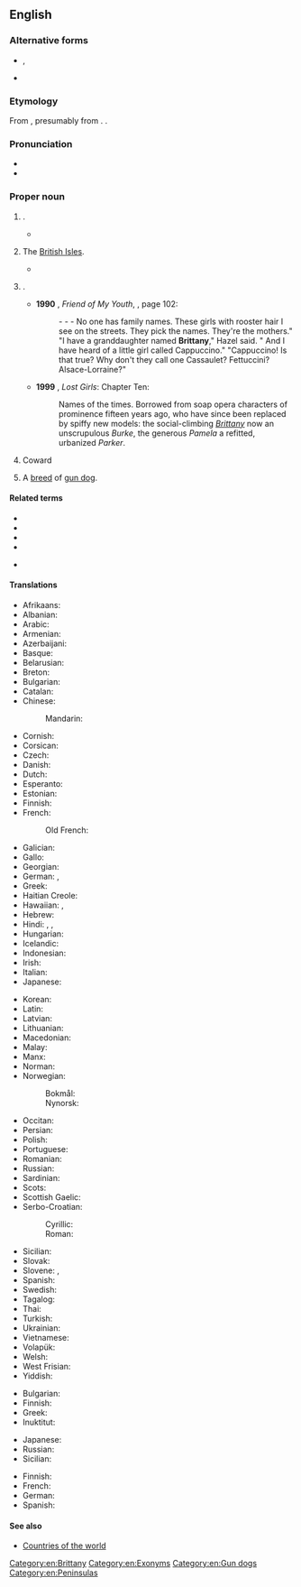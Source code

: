 ==English==
{{wikipedia|Brittany (disambiguation)|Brittany}}

===Alternative forms===
* {{sense|female given name}} {{l|en|Britney}}, {{l|en|Brittney}}
* {{sense|region}} {{l|en|Britanny}} {{qualifier|obsolete}}

===Etymology===
{{root|en|ine-pro|*kʷer-}}
From {{uder|en|la|Brittania}}, presumably from {{der|en|cel|-}}. {{doublet|en|Britain}}.

===Pronunciation===
* {{IPA|en|/ˈbɹɪtəni/}}
* {{audio|en|en-us-Brittany.ogg|Audio (US)}}

===Proper noun===
{{wikipedia|Brittany|Brittany (historical kingdom, duchy and French province)}}
{{en-proper noun}}

# {{senseid|en|region}} {{place|en|region|in northwestern|c/France}}. {{defdate|from 15th c.}}
#* {{RQ:Shakespeare Henry 6-3|II|VI|text=First, will I see the Coronation, / And then to '''Britanny''' Ile crosse the Sea, / To effect this marriage, so it please my Lord.}}
# {{lb|en|obsolete|chiefly|poetic}} The [[British Isles]]. {{defdate|15th-19th c.}}
#* {{RQ:Spenser Faerie Queene|IV|11|text=The noble Thamis […] seem'd to stoupe afore / With bowed backe, by reason of the lode / And auncient heavy burden which he bore / Of that faire City, wherein make abode / So many learned impes, that shoote abrode, / And with their braunches spred all '''Britany''' […].}}
# {{given name|en|female|from=place names|usage=1980s and 1990s American}}.
#* '''1990''' {{w|Alice Munro}}, ''Friend of My Youth'', {{ISBN|0679729577}}, page 102:
#*: - - - No one has family names. These girls with rooster hair I see on the streets. They pick the names. They're the mothers." "I have a granddaughter named '''Brittany'''," Hazel said. " And I have heard of a little girl called Cappuccino." "Cappuccino! Is that true? Why don't they call one Cassaulet? Fettuccini? Alsace-Lorraine?"
#* '''1999''' {{w|Andrew Pyper}}, ''Lost Girls'': Chapter Ten:
#*: Names of the times. Borrowed from soap opera characters of prominence fifteen years ago, who have since been replaced by spiffy new models: the social-climbing ''[[Brittany]]'' now an unscrupulous ''Burke'', the generous ''Pamela'' a refitted, urbanized ''Parker''.
# {{lb|en|prison slang}} Coward
# {{lb|en|dogs}} A [[breed]] of [[gun dog]].

====Related terms====
* {{l|en|Breton}}
* {{l|en|Britain}}
* {{l|en|British}}
* {{l|en|Briton}}
* {{l|en|Brett}} {{q|coordinate name}}

====Translations====
{{trans-top|region of North West France}}
* Afrikaans: {{t|af|Bretagne}}
* Albanian: {{t|sq|Bretanja}}
* Arabic: {{t|ar|بَرْطانِيَة|f}}
* Armenian: {{t+|hy|Բրետան}}
* Azerbaijani: {{t|az|Bretan}}
* Basque: {{t|eu|Bretainia}}
* Belarusian: {{t|be|Брэта́нь|f}}
* Breton: {{t+|br|Breizh}}
* Bulgarian: {{t|bg|Брета́н|f|sc=Cyrl}}
* Catalan: {{t|ca|Bretanya|f}}
* Chinese:
*: Mandarin: {{t+|cmn|布列塔尼|tr=Bùliètǎní|sc=Hani}}
* Cornish: {{t|kw|Breten Vyghan|f}}
* Corsican: {{t|co|Bretagna|f}}
* Czech: {{t+|cs|Bretaň|f}}
* Danish: {{t+|da|Bretagne}}
* Dutch: {{t+|nl|Bretagne}}
* Esperanto: {{t|eo|Bretonio}}
* Estonian: {{t+|et|Bretagne}}
* Finnish: {{t+|fi|Bretagne}}
* French: {{t+|fr|Bretagne|f}}
*: Old French: {{t|fro|Bretaigne la Menur|f}}
* Galician: {{t+|gl|Bretaña|f}}
* Gallo: {{t|roa-gal|Bertaèyn}}
* Georgian: {{t|ka|ბრეტანი}}
* German: {{t+|de|Bretagne|f}}, {{t|de|Kleinbritannien|n}}
* Greek: {{t+|el|Βρετάνη|f}}
* Haitian Creole: {{t|ht|Bretay|f}}
* Hawaiian: {{t|haw|Pilikane}}, {{t|haw|Biritane}}
* Hebrew: {{t|he|ברטאן|f|tr=bretayn}}
* Hindi: {{t|hi|ब्रतान्य|f}}, {{t|hi|ब्रिटेनी|f}}, {{t|hi|ब्रिटनी|f}}
* Hungarian: {{t+|hu|Bretagne}}
* Icelandic: {{t+|is|Bretanía|f}}
* Indonesian: {{t|id|Bretagne}}
* Irish: {{t|ga|Briotáin|f}}
* Italian: {{t+|it|Bretagna|f}}
* Japanese: {{t|ja|ブルターニュ|tr=Burutānyu|sc=Jpan}}
{{trans-mid}}
* Korean: {{t+|ko|^브르타뉴}}
* Latin: {{t|la|Britannia Minor|f}}
* Latvian: {{t|lv|Bretaņa|f}}
* Lithuanian: {{t|lt|Bretanė|f}}
* Macedonian: {{t+|mk|Брета́ња|f}}
* Malay: {{t|ms|Bretagne}}
* Manx: {{t|gv|Britaan|f|alt=Yn Vritaan}}
* Norman: {{t|nrf|Brétangne}}
* Norwegian:
*: Bokmål: {{t|nb|Bretagne|n}}
*: Nynorsk: {{t|nn|Bretagne|n}}
* Occitan: {{t+|oc|Bretanha|f}}
* Persian: {{t|fa|برتاین|tr=bretayn}}
* Polish: {{t+|pl|Bretania|f}}
* Portuguese: {{t+|pt|Bretanha|f}}
* Romanian: {{t|ro|Bretania|f}}
* Russian: {{t+|ru|Брета́нь|f}}
* Sardinian: {{t|sc|Bretagna|f}}
* Scots: {{t|sco|Breetany}}
* Scottish Gaelic: {{t|gd|A' Bhreatann Bheag|f}}
* Serbo-Croatian:
*: Cyrillic: {{t|sh|Бретања|f}}
*: Roman: {{t+|sh|Bretanja|f}}
* Sicilian: {{t|scn|Britagna|f}}
* Slovak: {{t|sk|Bretónsko|n}}
* Slovene: {{t|sl|Bretanija|f}}, {{t|sl|Bretanja|f}}
* Spanish: {{t+|es|Bretaña|f}}
* Swedish: {{t|sv|Bretagne|n}}
* Tagalog: {{t|tl|Bretanya}}
* Thai: {{t|th|เบรอตาญ}}
* Turkish: {{t|tr|Bretonya}}
* Ukrainian: {{t|uk|Бретань|f}}
* Vietnamese: {{t|vi|Bretagne}}
* Volapük: {{t+|vo|Bretän}}
* Welsh: {{t+|cy|Llydaw}}
* West Frisian: {{t|fy|Bretanje}}
* Yiddish: {{t|yi|ברעטאַן|f}}
{{trans-bottom}}

{{trans-top|female given name}}
* Bulgarian: {{t|bg|Бри́тани|f|sc=Cyrl}}
* Finnish: {{t+|fi|Brittany}}
* Greek: {{t|el|Μπρίτνεϊ|f}}
* Inuktitut: {{t|iu|ᑉᕆᑦᑕᓂ|sc=Cans}}
{{trans-mid}}
* Japanese: {{t|ja|ブリタニー|tr=Buritanī|sc=Jpan}}
* Russian: {{t|ru|Бри́ттани|f}}
* Sicilian: {{t|scn|Brittany|f}}
{{trans-bottom}}

{{trans-top|dog breed}}
* Finnish: {{t+|fi|bretoni}}
* French: {{t+|fr|épagneul breton}}
* German: {{t|de|Bretonischer Spaniel}}
* Spanish: {{t|es|spaniel bretón}}
{{trans-mid}}
{{trans-bottom}}

====See also====
* [[Appendix:Countries of the world|Countries of the world]]

[[Category:en:Brittany]]
[[Category:en:Exonyms]]
[[Category:en:Gun dogs]]
[[Category:en:Peninsulas]]